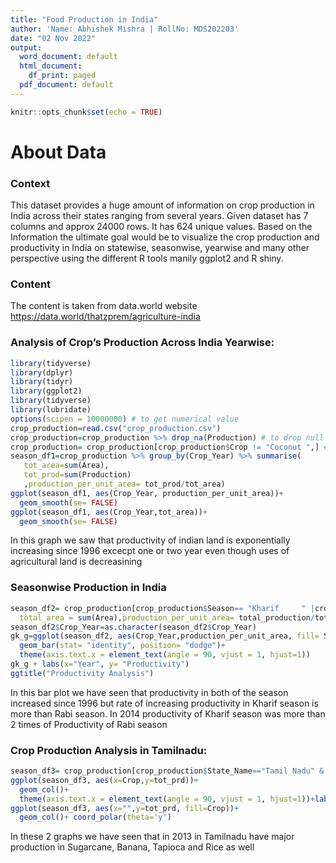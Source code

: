---
title: "Food Production in India"
author: 'Name: Abhishek Mishra | RollNo: MDS202203'
date: "02 Nov 2022"
output:
  word_document: default
  html_document:
    df_print: paged
  pdf_document: default
---

```{r setup, include=FALSE}
knitr::opts_chunk$set(echo = TRUE)
```

# About Data

### **Context**

This dataset provides a huge amount of information on crop production in India across their states ranging from several years. Given dataset has 7 columns and approx 24000 rows. It has 624 unique values. Based on the Information the ultimate goal would be to visualize the crop production and productivity in India on statewise, seasonwise, yearwise and many other perspective using the different R tools manily ggplot2 and R shiny.

### **Content**

The content is taken from data.world website\
<https://data.world/thatzprem/agriculture-india>

### Analysis of Crop's Production Across India Yearwise:

```{r}
library(tidyverse)
library(dplyr)
library(tidyr)
library(ggplot2)
library(tidyverse)
library(lubridate)
options(scipen = 10000000) # to get numerical value
crop_production=read.csv("crop_production.csv")
crop_production=crop_production %>% drop_na(Production) # to drop null value
crop_production= crop_production[crop_production$Crop != "Coconut ",] # because coconut production was creating a big hindrance in our dataset
season_df1=crop_production %>% group_by(Crop_Year) %>% summarise(
   tot_area=sum(Area),
   tot_prod=sum(Production)
   ,production_per_unit_area= tot_prod/tot_area)
ggplot(season_df1, aes(Crop_Year, production_per_unit_area))+
  geom_smooth(se= FALSE)
ggplot(season_df1, aes(Crop_Year,tot_area))+
  geom_smooth(se= FALSE)
```

In this graph we saw that productivity of indian land is exponentially increasing since 1996 excecpt one or two year even though uses of agricultural land is decreasining

### Seasonwise Production in India

```{r}
season_df2= crop_production[crop_production$Season== "Kharif     " |crop_production$Season=="Rabi       ",] %>% group_by(Crop_Year, Season) %>% summarise(total_production= sum(Production),
  total_area = sum(Area),production_per_unit_area= total_production/total_area)                         
season_df2$Crop_Year=as.character(season_df2$Crop_Year)
gk_g=ggplot(season_df2, aes(Crop_Year,production_per_unit_area, fill= Season ))+
  geom_bar(stat= "identity", position= "dodge")+
  theme(axis.text.x = element_text(angle = 90, vjust = 1, hjust=1))
gk_g + labs(x="Year", y= "Productivity")
ggtitle("Productivity Analysis")
```

In this bar plot we have seen that productivity in both of the season increased since 1996 but rate of increasing productivity in Kharif season is more than Rabi season. In 2014 productivity of Kharif season was more than 2 times of Productivity of Rabi season

### Crop Production Analysis in Tamilnadu:
```{r}
season_df3= crop_production[crop_production$State_Name=="Tamil Nadu" & crop_production$Crop_Year== 2013, ] %>% group_by(Crop) %>% summarise(tot_prd= sum(Production), tot_area= sum(Area), pro= tot_prd/tot_area)
ggplot(season_df3, aes(x=Crop,y=tot_prd))+
  geom_col()+
  theme(axis.text.x = element_text(angle = 90, vjust = 1, hjust=1))+labs(y= "Total Production")+ggtitle("Crop Production of Tamilnadu in 2013")
ggplot(season_df3, aes(x="",y=tot_prd, fill=Crop))+
  geom_col()+ coord_polar(theta='y')
```
In these 2 graphs we have seen that in 2013 in Tamilnadu have major production in Sugarcane, Banana, Tapioca and Rice as well
